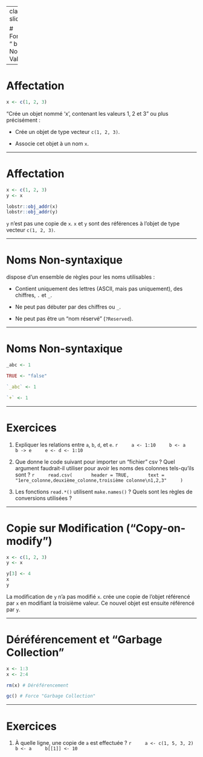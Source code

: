 
---
class: part-slide

# Fondamentaux "<i class="fab fa-r-project"></i> base"<br>Noms et Valeurs

---

# Affectation

```r
x <- c(1, 2, 3)
```

"Crée un objet nommé 'x', contenant les valeurs 1, 2 et 3" ou plus précisément&nbsp;:

* Crée un objet de type vecteur `c(1, 2, 3)`.

* Associe cet objet à un nom `x`.

---

# Affectation

```r
x <- c(1, 2, 3)
y <- x
```

```r
lobstr::obj_addr(x)
lobstr::obj_addr(y)
```

`y` n'est pas une copie de `x`.
`x` et `y` sont des références à l'objet de type vecteur `c(1, 2, 3)`.

---

# Noms Non-syntaxique

<i class="fab fa-r-project"></i> dispose d'un ensemble de règles pour les noms utilisables&nbsp;:

* Contient uniquement des lettres (ASCII, mais pas uniquement), des chiffres, `.` et `_`.

* Ne peut pas débuter par des chiffres ou `_`.

* Ne peut pas être un "nom réservé" (`?Reserved`).

---

# Noms Non-syntaxique

```r
_abc <- 1
```

```r
TRUE <- "false"
```

```r
`_abc` <- 1
```

```r
`+` <- 1
```

---

# Exercices

1. Expliquer les relations entre `a`, `b`, `d`, et `e`.
    ```r
    a <- 1:10
    b <- a
    b -> e
    e <- d <- 1:10
    ```

2. Que donne le code suivant pour importer un "fichier" csv&nbsp;?
    Quel argument faudrait-il utiliser pour avoir les noms des colonnes tels-qu'ils sont&nbsp;?
    ```r
    read.csv(
      header = TRUE,
      text = "1ere_colonne,deuxième_colonne,troisième colonne\n1,2,3"
    )
    ```

3. Les fonctions `read.*()` utilisent `make.names()`&nbsp;? Quels sont les règles de conversions utilisées&nbsp;?

---

# Copie sur Modification ("Copy-on-modify")

```r
x <- c(1, 2, 3)
y <- x

y[3] <- 4
x
y
```

La modification de `y` n'a pas modifié `x`.
<i class="fab fa-r-project"></i> crée une copie de l'objet référencé par `x` en modifiant la troisième valeur.
Ce nouvel objet est ensuite référencé par `y`.

---

# Déréférencement et "Garbage Collection"

```r
x <- 1:3
x <- 2:4

rm(x) # Déréférencement

gc() # Force "Garbage Collection"
```

---

# Exercices

1. À quelle ligne, une copie de `a` est effectuée&nbsp;?
    ```r
    a <- c(1, 5, 3, 2)
    b <- a
    b[[1]] <- 10
    ```
